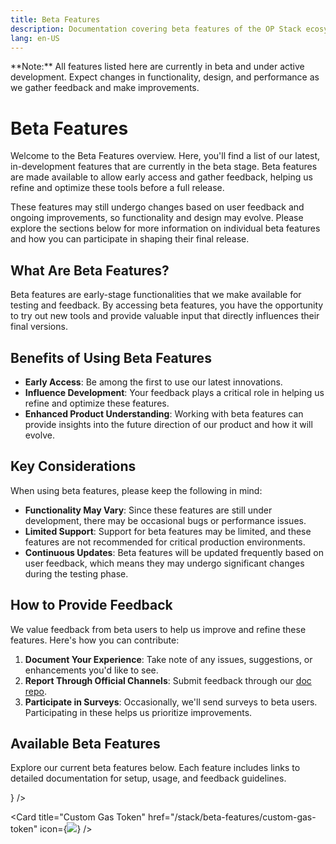 ```yaml
---
title: Beta Features
description: Documentation covering beta features of the OP Stack ecosystem, their benefits, and how to provide feedback.
lang: en-US
---
```


<Callout type="warning">
  **Note:** All features listed here are currently in beta and under active development. Expect changes in functionality, design, and performance as we gather feedback and make improvements.
</Callout>

# Beta Features

Welcome to the Beta Features overview. Here, you'll find a list of our latest, in-development features that are currently in the beta stage. Beta features are made available to allow early access and gather feedback, helping us refine and optimize these tools before a full release.

These features may still undergo changes based on user feedback and ongoing improvements, so functionality and design may evolve. Please explore the sections below for more information on individual beta features and how you can participate in shaping their final release.

## What Are Beta Features?

Beta features are early-stage functionalities that we make available for testing and feedback. By accessing beta features, you have the opportunity to try out new tools and provide valuable input that directly influences their final versions.

## Benefits of Using Beta Features

*   **Early Access**: Be among the first to use our latest innovations.
*   **Influence Development**: Your feedback plays a critical role in helping us refine and optimize these features.
*   **Enhanced Product Understanding**: Working with beta features can provide insights into the future direction of our product and how it will evolve.

## Key Considerations

When using beta features, please keep the following in mind:

*   **Functionality May Vary**: Since these features are still under development, there may be occasional bugs or performance issues.
*   **Limited Support**: Support for beta features may be limited, and these features are not recommended for critical production environments.
*   **Continuous Updates**: Beta features will be updated frequently based on user feedback, which means they may undergo significant changes during the testing phase.

## How to Provide Feedback

We value feedback from beta users to help us improve and refine these features. Here's how you can contribute:

1.  **Document Your Experience**: Take note of any issues, suggestions, or enhancements you'd like to see.
2.  **Report Through Official Channels**: Submit feedback through our [doc repo](https://github.com/ethereum-optimism/docs).
3.  **Participate in Surveys**: Occasionally, we'll send surveys to beta users. Participating in these helps us prioritize improvements.

## Available Beta Features

Explore our current beta features below. Each feature includes links to detailed documentation for setup, usage, and feedback guidelines.

<Cards>
  <Card title="Alt-DA Mode" href="/stack/beta-features/alt-da-mode" icon={<img src="/img/icons/shapes.svg" />} />

  <Card title="Custom Gas Token" href="/stack/beta-features/custom-gas-token" icon={<img src="/img/icons/shapes.svg" />} />

</Cards>

